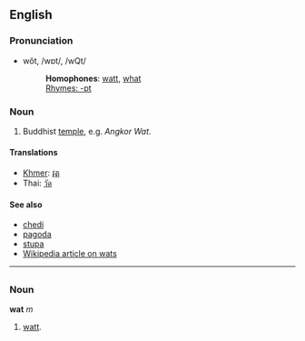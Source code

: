 ==English==
===Pronunciation===
*wŏt, /wɒt/, /wQt/
*:'''Homophones''': [[watt]], [[what]]
*:[[Rhymes:English:-ɒt|Rhymes: -ɒt]]

<!-- ===Etymology===
[[Khmer]] (Cambodian) - or so i thought - but thai also uses the word "wat"... -->

===Noun===
#Buddhist [[temple]], e.g. ''Angkor Wat''.

====Translations====
*[[Khmer]]: [[វត្ត]]
*Thai: [[วัด]]

====See also====
*[[chedi]]
*[[pagoda]]
*[[stupa]]
*[[w:wat|Wikipedia article on wats]]

----

=={{pl}}==
===Noun===
'''wat''' ''m''

# [[watt]].
